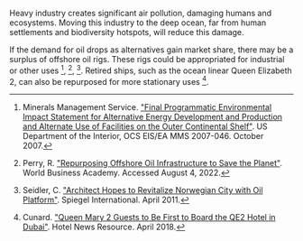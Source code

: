

Heavy industry creates significant air pollution, damaging humans and ecosystems. Moving this industry to the deep ocean, far from human settlements and biodiversity hotspots, will reduce this damage.

If the demand for oil drops as alternatives gain market share, there may be a surplus of offshore oil rigs. These rigs could be appropriated for industrial or other uses [^{ "7" }], [^{ "8" }], [^{ "10" }]. Retired ships, such as the ocean linear Queen Elizabeth 2, can also be repurposed for more stationary uses [^{ "2" }].

[^{ "2" }]: Cunard. ["Queen Mary 2 Guests to Be First to Board the QE2 Hotel in Dubai"](https://www.hotelnewsresource.com/article99382.html). Hotel News Resource. April 2018.

[^{ "7" }]: Minerals Management Service. ["Final Programmatic Environmental Impact Statement for Alternative Energy Development and Production and Alternate Use of Facilities on the Outer Continental Shelf"](https://tethys.pnnl.gov/publications/final-programmatic-environmental-impact-statement-alternative-energy-development). US Department of the Interior, OCS EIS/EA MMS 2007-046. October 2007.

[^{ "8" }]: Perry, R. ["Repurposing Offshore Oil Infrastructure to Save the Planet"](https://worldbusiness.org/repurposing-offshore-oil-infrastructure-to-save-the-planet/). World Business Academy. Accessed August 4, 2022.

[^{ "10" }]: Seidler, C. ["Architect Hopes to Revitalize Norwegian City with Oil Platform"](https://www.spiegel.de/international/europe/extreme-recycling-architect-hopes-to-revitalize-norwegian-city-with-oil-platform-a-757973.html). Spiegel International. April 2011.
